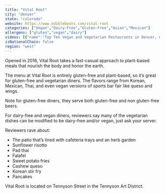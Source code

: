 ```yaml
---
title: "Vital Root"
city: "denver"
state: "colorado"
website: https://www.ediblebeats.com/vital-root
categories: ["Vegan","Dairy-Free","Gluten-Free","Asian","Mexican"]
allergens: ["gluten","vegan","dairy"]
videos: [{"name":"Top Ten Vegan and Vegetarian Restaurants in Denver, Colorado","url":"https://www.youtube.com/watch?v=HobDYv0mynY"}]
isNationalChain: false
region: "west"
---
```

Opened in 2016, Vital Root takes a fast-casual approach to plant-based meals that nourish the body and honor the earth.

The menu at Vital Root is entirely gluten-free and plant-based, so it’s great for gluten-free and vegetarian diners. The flavors range from Korean, Mexican, Thai, and even vegan versions of sports bar fair like queso and wings.

Note for gluten-free diners, they serve both gluten-free and non gluten-free beers.

For dairy-free and vegan diners, reviewers say many of the vegetarian dishes can be modified to be dairy-free and/or vegan, just ask your server.

Reviewers rave about:
* The patio that’s lined with cafeteria trays and an herb garden
* Sunflower risotto
* Pad thai
* Falafel
* Sweet potato fries
* Cashew queso
* Korean stir fry
* Pancakes

Vital Root is located on Tennyson Street in the Tennyson Art District.
